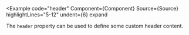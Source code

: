 
<Example
  code="header"
  Component={Component}
  Source={Source}
  highlightLines="5-12"
  undent={6}
  expand
>
  The `header` property can be used to define some custom header content.
</Example>
